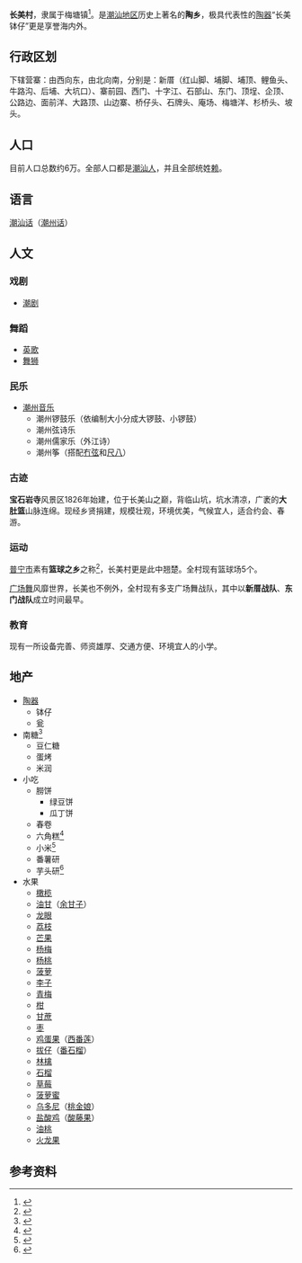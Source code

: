{{中国乡级行政区|44/52/81/121/000}}

'''长美村'''，隶属于{{PRC admin/fullname|44/52/81/121/000|3}}梅塘镇<ref group="参">{{PRC admin/ref sgc|{{PRC admin/parent|44/52/81/121/000}}}}</ref>。是[[潮汕地区|潮汕地区]]历史上著名的'''陶乡'''，极具代表性的[[陶器|陶器]]“长美钵仔”更是享誉海内外。

== 行政区划 ==

下辖营寨：由西向东，由北向南，分别是：新厝（红山脚、埔脚、埔顶、鲤鱼头、牛路沟、后埔、大坑口）、寨前园、西门、十字江、石部山、东门、顶埕、企顶、公路边、面前洋、大路顶、山边寨、桥仔头、石牌头、庵场、梅塘洋、杉桥头、坡头。

== 人口 ==

目前人口总数约6万。全部人口都是[[潮汕人|潮汕人]]，并且全部统姓[[赖|赖]]。

== 语言 ==

[[潮汕话|潮汕话]]（[[潮州话|潮州话]]）

==人文==

===戏剧===

*[[潮剧|潮剧]]

===舞蹈===

*[[英歌|英歌]]
*[[舞狮|舞狮]]

===民乐===

*[[潮州音乐|潮州音乐]]
**潮州锣鼓乐（依编制大小分成大锣鼓、小锣鼓）
**潮州弦诗乐
**潮州儒家乐（外江诗）
**潮州筝（搭配[[冇弦|冇弦]]和[[尺八|尺八]]）

===古迹===

'''宝石岩寺'''风景区1826年始建，位于长美山之巅，背临山坑，坑水清凉，广袤的'''大肚篮'''山脉连绵。现经乡贤捐建，规模壮观，环境优美，气候宜人，适合约会、春游。

===运动===

[[普宁市|普宁市]]素有'''篮球之乡'''之称<ref group="参">{{cite web |language=zh-hans|url=http://www.jynews.net/Item/202251.aspx |title=普宁：“篮球之乡”打造篮球品牌|publisher=揭阳新闻网 |date=2010-05-22}}</ref>，长美村更是此中翘楚。全村现有篮球场5个。

[[广场舞|广场舞]]风靡世界，长美也不例外，全村现有多支广场舞战队，其中以'''新厝战队'''、'''东门战队'''成立时间最早。

=== 教育 ===

现有一所设备完善、师资雄厚、交通方便、环境宜人的小学。

== 地产 ==

*[[陶器|陶器]]
**钵仔
**瓮
*南糖<ref group="参">{{cite web |language=zh-hans|url=http://www.jynews.net/Item/202251.aspx |title=普宁南糖|publisher=揭阳新闻网 |date=2013-11-05}}</ref>
**豆仁糖
**蛋烤
**米润
*小吃
**朥饼
***绿豆饼
***瓜丁饼
**春卷
**六角糕<ref group="参">{{cite web|language=zh-hans|url=http://baike.jieyang360.com/index.php?doc-view-294.htm|title=猪脚圈|publisher=揭阳百科|date=2012-04-19|deadurl=yes|archiveurl=https://web.archive.org/web/20140714131026/http://baike.jieyang360.com/index.php?doc-view-294.htm|archivedate=2014-07-14}}</ref>
**小米<ref group="参">{{cite web |language=zh-hans|url=http://www.yuedong.cc/Html/1604.html |title=宵米|publisher=华龙潮汕网 |date=2010-07-03}}</ref>
**番薯研
**芋头研<ref group="参">{{cite web |language=zh-hans|url=http://www.meishij.net/zuofa/fanshayutou_4.html |title=翻砂芋头|publisher=美食杰 |date=2012-07-30}}</ref>
*水果
**[[橄榄|橄榄]]
**[[油甘|油甘]]（[[余甘子|余甘子]]）
**[[龙眼|龙眼]]
**[[荔枝|荔枝]]
**[[芒果|芒果]]
**[[杨梅|杨梅]]
**[[杨桃|杨桃]]
**[[菠萝|菠萝]]
**[[李子|李子]]
**[[梅|青梅]]
**[[柑|柑]]
**[[甘蔗|甘蔗]]
**[[枣|枣]]
**[[鸡蛋果|鸡蛋果]]（[[西番莲|西番莲]]）
**[[拔仔|拔仔]]（[[番石榴|番石榴]]）
**[[林檎|林檎]]
**[[石榴|石榴]]
**[[草莓|草莓]]
**[[菠萝蜜|菠萝蜜]]
**[[乌多尼|乌多尼]]（[[桃金娘|桃金娘]]）
**[[盐酸鸡|盐酸鸡]]（[[酸藤果|酸藤果]]）
**[[油桃|油桃]]
**[[火龙果|火龙果]]

== 参考资料 ==
{{reflist}}
{{Reflist|1|group="参"}}
{{Reflist|2|group="参"}}
{{Reflist|3|group="参"}}
{{Reflist|4|group="参"}}
{{Reflist|5|group="参"}}
{{Reflist|6|group="参"}}
{{PRC admin/navcat|44/52/81/121/000}}